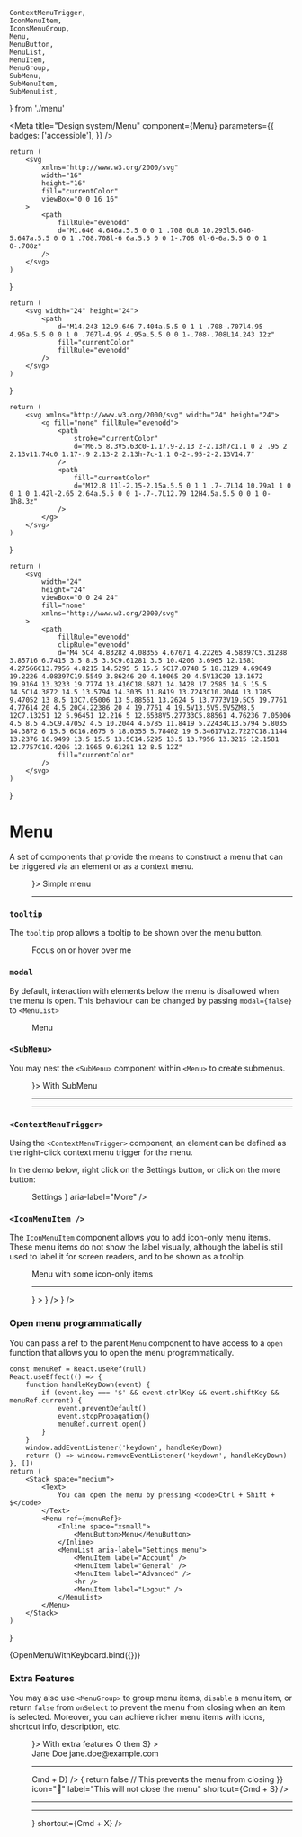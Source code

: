     ContextMenuTrigger,
    IconMenuItem,
    IconsMenuGroup,
    Menu,
    MenuButton,
    MenuList,
    MenuItem,
    MenuGroup,
    SubMenu,
    SubMenuItem,
    SubMenuList,
} from './menu'

<Meta
    title="Design system/Menu"
    component={Menu}
    parameters={{
        badges: ['accessible'],
    }}
/>

    return (
        <svg
            xmlns="http://www.w3.org/2000/svg"
            width="16"
            height="16"
            fill="currentColor"
            viewBox="0 0 16 16"
        >
            <path
                fillRule="evenodd"
                d="M1.646 4.646a.5.5 0 0 1 .708 0L8 10.293l5.646-5.647a.5.5 0 0 1 .708.708l-6 6a.5.5 0 0 1-.708 0l-6-6a.5.5 0 0 1 0-.708z"
            />
        </svg>
    )
}

    return (
        <svg width="24" height="24">
            <path
                d="M14.243 12L9.646 7.404a.5.5 0 1 1 .708-.707l4.95 4.95a.5.5 0 0 1 0 .707l-4.95 4.95a.5.5 0 0 1-.708-.708L14.243 12z"
                fill="currentColor"
                fillRule="evenodd"
            />
        </svg>
    )
}

    return (
        <svg xmlns="http://www.w3.org/2000/svg" width="24" height="24">
            <g fill="none" fillRule="evenodd">
                <path
                    stroke="currentColor"
                    d="M6.5 8.3V5.63c0-1.17.9-2.13 2-2.13h7c1.1 0 2 .95 2 2.13v11.74c0 1.17-.9 2.13-2 2.13h-7c-1.1 0-2-.95-2-2.13V14.7"
                />
                <path
                    fill="currentColor"
                    d="M12.8 11l-2.15-2.15a.5.5 0 1 1 .7-.7L14 10.79a1 1 0 0 1 0 1.42l-2.65 2.64a.5.5 0 0 1-.7-.7L12.79 12H4.5a.5.5 0 0 1 0-1h8.3z"
                />
            </g>
        </svg>
    )
}

    return (
        <svg
            width="24"
            height="24"
            viewBox="0 0 24 24"
            fill="none"
            xmlns="http://www.w3.org/2000/svg"
        >
            <path
                fillRule="evenodd"
                clipRule="evenodd"
                d="M4 5C4 4.83282 4.08355 4.67671 4.22265 4.58397C5.31288 3.85716 6.7415 3.5 8.5 3.5C9.61281 3.5 10.4206 3.6965 12.1581 4.27566C13.7956 4.8215 14.5295 5 15.5 5C17.0748 5 18.3129 4.69049 19.2226 4.08397C19.5549 3.86246 20 4.10065 20 4.5V13C20 13.1672 19.9164 13.3233 19.7774 13.416C18.6871 14.1428 17.2585 14.5 15.5 14.5C14.3872 14.5 13.5794 14.3035 11.8419 13.7243C10.2044 13.1785 9.47052 13 8.5 13C7.05006 13 5.88561 13.2624 5 13.7773V19.5C5 19.7761 4.77614 20 4.5 20C4.22386 20 4 19.7761 4 19.5V13.5V5.5V5ZM8.5 12C7.13251 12 5.96451 12.216 5 12.6538V5.27733C5.88561 4.76236 7.05006 4.5 8.5 4.5C9.47052 4.5 10.2044 4.6785 11.8419 5.22434C13.5794 5.8035 14.3872 6 15.5 6C16.8675 6 18.0355 5.78402 19 5.34617V12.7227C18.1144 13.2376 16.9499 13.5 15.5 13.5C14.5295 13.5 13.7956 13.3215 12.1581 12.7757C10.4206 12.1965 9.61281 12 8.5 12Z"
                fill="currentColor"
            />
        </svg>
    )
}

# Menu

A set of components that provide the means to construct a menu that can be triggered
via an element or as a context menu.

<Canvas>
    <Story
        name="Simple Menu Story"
        parameters={{
            docs: { source: { type: 'code' } },
        }}
    >
        <Menu>
            <MenuButton as={Button} variant="primary" endIcon={<ArrowDown />}>
                Simple menu
            </MenuButton>
            <MenuList aria-label="Simple menu">
                <MenuItem label="Edit" />
                <MenuItem label="Copy" />
                <MenuItem label="Paste" />
                <MenuItem label="Duplicate" />
                <hr />
                <MenuItem label="Remove" />
            </MenuList>
        </Menu>
    </Story>
</Canvas>

### `tooltip`

The `tooltip` prop allows a tooltip to be shown over the menu button.

<Canvas>
    <Story
        name="Tooltip Story"
        parameters={{
            docs: { source: { type: 'code' } },
        }}
    >
        <Menu>
            <MenuButton as={Button} variant="primary" tooltip="I have a tooltip">
                Focus on or hover over me
            </MenuButton>
            <MenuList aria-label="Tooltip menu">
                <MenuItem label="Edit" />
                <MenuItem label="Copy" />
                <MenuItem label="Paste" />
                <MenuItem label="Duplicate" />
                <MenuItem label="Remove" />
            </MenuList>
        </Menu>
    </Story>
</Canvas>

### `modal`

By default, interaction with elements below the menu is disallowed when the menu is open. This behaviour can
be changed by passing `modal={false}` to `<MenuList>`

<Canvas>
    <Story
        name="Outside Interaction Story"
        parameters={{
            docs: { source: { type: 'code' } },
        }}
    >
        <Menu>
            <MenuButton as={Button} variant="primary">
                Menu
            </MenuButton>
            <MenuList aria-label="Outside interaction menu" modal={false}>
                <MenuItem label="Edit" />
                <MenuItem label="Copy" />
                <MenuItem label="Paste" />
                <MenuItem label="Duplicate" />
                <MenuItem label="Remove" />
            </MenuList>
        </Menu>
    </Story>
</Canvas>

### `<SubMenu>`

You may nest the `<SubMenu>` component within `<Menu>` to create submenus.

<Canvas>
    <Story
        name="SubMenu Story"
        parameters={{
            docs: { source: { type: 'code' } },
        }}
    >
        <Menu>
            <MenuButton as={Button} variant="secondary" endIcon={<ArrowDown />}>
                With SubMenu
            </MenuButton>
            <MenuList aria-label="With SubMenu">
                <MenuItem
                    as="a"
                    href="https://github.com/Doist/reactist"
                    target="_blank"
                    rel="noreferrer noopener"
                    label="Reactist on Github"
                />
                <MenuItem label="About Reactist…" />
                <MenuItem label="Check for updates…" />
                <hr />
                <SubMenu>
                    <SubMenuItem label="Preferences" />
                    <SubMenuList>
                        <MenuItem label="Settings" />
                        <MenuItem label="Extensions" />
                        <hr />
                        <MenuItem label="Notifications" />
                    </SubMenuList>
                </SubMenu>
            </MenuList>
        </Menu>
    </Story>
</Canvas>

### `<ContextMenuTrigger>`

Using the `<ContextMenuTrigger>` component, an element can be defined as the right-click context menu trigger
for the menu.

In the demo below, right click on the Settings button, or click on the more button:

<Canvas>
    <Story
        name="ContextMenuTrigger Story"
        parameters={{
            docs: { source: { type: 'code' } },
        }}
    >
        <Stack space="small">
            <Menu>
                <Inline space="xsmall">
                    <ContextMenuTrigger as={Button} variant="primary" width="xsmall">
                        Settings
                    </ContextMenuTrigger>
                    <MenuButton
                        as={Button}
                        variant="secondary"
                        icon={<ArrowDown />}
                        aria-label="More"
                    />
                </Inline>
                <MenuList aria-label="Settings menu">
                    <MenuItem label="Account" />
                    <MenuItem label="General" />
                    <MenuItem label="Advanced" />
                </MenuList>
            </Menu>
        </Stack>
    </Story>
</Canvas>

### `<IconMenuItem />`

The `IconMenuItem` component allows you to add icon-only menu items. These menu items do not show
the label visually, although the label is still used to label it for screen readers, and to be shown
as a tooltip.

<Canvas>
    <Story
        name="IconMenuItem Story"
        parameters={{
            docs: { source: { type: 'code' } },
        }}
    >
        <Stack space="small">
            <Menu>
                <Inline space="xsmall">
                    <MenuButton as={Button} variant="secondary">
                        Menu with some icon-only items
                    </MenuButton>
                </Inline>
                <MenuList aria-label="Settings menu">
                    <MenuItem label="Account" />
                    <MenuItem label="General" />
                    <MenuItem label="Advanced" />
                    <hr />
                    <IconsMenuGroup
                        label="Icon-only options"
                        info={
                            <IconMenuItem
                                label="Help about icon-only options"
                                icon="ℹ️"
                                as="a"
                                href="http://doist.github.io/reactist/?path=/docs/design-system-menu--icon-menu-item-story"
                                target="_blank"
                                rel="noreferrer noopener"
                            />
                        }
                    >
                        <IconMenuItem label="Leave" icon={<LeaveIcon />} />
                        <IconMenuItem label="Priority" icon={<FlagIcon />} />
                    </IconsMenuGroup>
                </MenuList>
            </Menu>
        </Stack>
    </Story>
</Canvas>

### Open menu programmatically

You can pass a ref to the parent `Menu` component to have access to a `open` function that allows
you to open the menu programmatically.

    const menuRef = React.useRef(null)
    React.useEffect(() => {
        function handleKeyDown(event) {
            if (event.key === '$' && event.ctrlKey && event.shiftKey && menuRef.current) {
                event.preventDefault()
                event.stopPropagation()
                menuRef.current.open()
            }
        }
        window.addEventListener('keydown', handleKeyDown)
        return () => window.removeEventListener('keydown', handleKeyDown)
    }, [])
    return (
        <Stack space="medium">
            <Text>
                You can open the menu by pressing <code>Ctrl + Shift + $</code>
            </Text>
            <Menu ref={menuRef}>
                <Inline space="xsmall">
                    <MenuButton>Menu</MenuButton>
                </Inline>
                <MenuList aria-label="Settings menu">
                    <MenuItem label="Account" />
                    <MenuItem label="General" />
                    <MenuItem label="Advanced" />
                    <hr />
                    <MenuItem label="Logout" />
                </MenuList>
            </Menu>
        </Stack>
    )
}

<Canvas>
    <Story
        name="Open Programmatically Story"
        parameters={{
            docs: { source: { type: 'dynamic' } },
        }}
    >
        {OpenMenuWithKeyboard.bind({})}
    </Story>
</Canvas>

### Extra Features

You may also use `<MenuGroup>` to group menu items, `disable` a menu item, or
return `false` from `onSelect` to prevent the menu from closing when an item is selected. Moreover,
you can achieve richer menu items with icons, shortcut info, description, etc.

<Canvas>
    <Story
        name="Extra Features Story"
        parameters={{
            docs: { source: { type: 'code' } },
        }}
    >
        <Menu>
            <MenuButton as={Button} variant="tertiary" endIcon={<ArrowDown />}>
                With extra features
            </MenuButton>
            <MenuList aria-label="Menu with extra features">
                <MenuItem
                    label="Settings"
                    icon="⚙️"
                    shortcut={<KeyboardShortcut>O then S</KeyboardShortcut>}
                >
                    <Box display="flex" alignItems="center" gap="small">
                        <Avatar user={{ name: 'Jane Doe', email: 'jane.doe@example.com' }} />
                        <div>
                            <Text weight="semibold">Jane Doe</Text>
                            <Text tone="secondary">jane.doe@example.com</Text>
                        </div>
                    </Box>
                </MenuItem>
                <hr />
                <MenuItem icon="✏" label="Edit" />
                <MenuItem
                    icon="👯‍♀️️"
                    label="Duplicate"
                    shortcut={<KeyboardShortcut>Cmd + D</KeyboardShortcut>}
                />
                <MenuItem
                    onSelect={() => {
                        return false // This prevents the menu from closing
                    }}
                    icon="👀"
                    label="This will not close the menu"
                    shortcut={<KeyboardShortcut>Cmd + S</KeyboardShortcut>}
                />
                <hr />
                <MenuGroup label="Dangerous options">
                    <MenuItem label="Remove first" />
                    <MenuItem label="Remove completed" />
                    <MenuItem disabled label="Remove all (disabled)" />
                </MenuGroup>
                <hr />
                <MenuItem
                    label="Logout"
                    description="When you logout, all changes will be saved"
                    icon={<LeaveIcon />}
                    shortcut={<KeyboardShortcut>Cmd + X</KeyboardShortcut>}
                />
            </MenuList>
        </Menu>
    </Story>
</Canvas>
